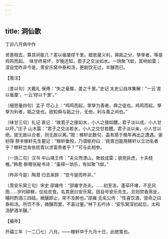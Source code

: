 ```yaml
---
---
---
```

title: 洞仙歌
---



丁卯八月病中作





贤愚相去，算其间能几？差以毫厘缪千里。细思量义利，舜跖之分，孳孳者，等是鸡鸣而起。　味甘终易坏，岁晚还知，君子之交淡如水。一饷聚飞蚊，其响如雷；深自觉昨非今是。羡安乐窝中泰和汤，更剧饮无过，半醺而已。





【笺注】


〔差以句〕大戴礼 保傅：“失之毫厘，差之千里。”史记 太史公自序集解：“一云‘差以毫厘’，一云‘缪以千里’。”

〔细思量四句〕孟子 尽心上：“鸡鸣而起，孳孳为善者，舜之徒也。鸡鸣而起，孳孳为利者，跖之徒也。欲知舜与跖之分，无他，利与善之间也。”

〔味甘三句〕礼记 表记：“故君子之接如水，小人之接如醴。君子淡以成，小人甘以坏。”庄子 山木篇：“君子之交淡若水，小人之交甘若醴。君子淡以亲，小人甘以绝。彼无故以合者，则无故以离。”按：稼轩此数句，盖有感于晚年再出之遭遇。谢枋得 祭辛稼轩先生墓记：“稼轩垂殁，乃谓枢府曰：‘侂胄岂能用稼轩以立功名者乎？稼轩岂肯依侂胄以求富贵者乎？’”可与此相参。

〔一饷二句〕汉书 中山靖王传：“夫众喣漂山，聚蚊成雷；朋党执虎，十夫桡椎。”韩愈 醉赠张秘书诗：“虽得一饷乐，有如聚飞蚊。”

〔昨非今是〕陶潜 归去来辞：“觉今是而昨非。”

〔羡安乐窝三句〕宋史 邵雍传：“邵雍字尧夫。……初至洛，蓬荜环堵，不芘风雨……岁时耕稼，仅给衣食。名其居曰安乐窝，因自号安乐先生。旦则焚香燕坐，晡时酌酒三四瓯，微醺即止，常不及醉也。”邵雍 无名公传：“性喜饮酒，尝命之曰泰和汤。所饮不多，微醺而罢，不喜过量。”林下五吟诗：“安乐窝深初起后，太和汤酽酒半醺。”





【编年】


开禧三年（一二〇七）八月。——稼轩卒于九月十日，此绝笔也。